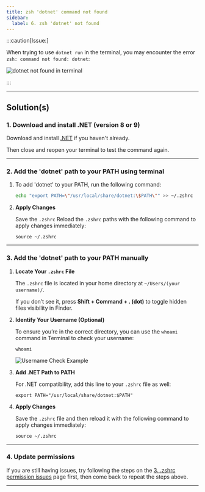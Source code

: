 ---
title: zsh 'dotnet' command not found
sidebar:
  label: 6. zsh 'dotnet' not found
---


:::caution[Issue:]

When trying to use `dotnet run` in the terminal, you may encounter the error `zsh: command not found: dotnet`:

![dotnet not found in terminal](/images/troubleshoot/macos/dotnet-not-found.png)

:::

---

## Solution(s)

### 1. Download and install .NET (version 8 or 9)

Download and install [.NET](https://dotnet.microsoft.com/en-us/download) if you haven't already.

Then close and reopen your terminal to test the command again.

---

### 2. Add the 'dotnet' path to your PATH using terminal

<Steps>

1. To add 'dotnet' to your PATH, run the following command:

    ```zsh
    echo "export PATH=\"/usr/local/share/dotnet:\$PATH\"" >> ~/.zshrc
    ```

2. **Apply Changes**

    Save the `.zshrc` Reload the `.zshrc` paths with the following command to apply changes immediately:

     ```shell
     source ~/.zshrc
     ```

</Steps>

---

### 3. Add the 'dotnet' path to your PATH manually

<Steps>

1. **Locate Your `.zshrc` File**

    The `.zshrc` file is located in your home directory at `~/Users/(your username)/`.

    If you don’t see it, press **Shift + Command + . (dot)** to toggle hidden files visibility in Finder.

2. **Identify Your Username (Optional)**
  
    To ensure you’re in the correct directory, you can use the `whoami` command in Terminal to check your username:

     ```shell
     whoami
     ```

   ![Username Check Example](/images/troubleshoot/macos/macos-whoami.png)

3. **Add .NET Path to PATH**

    For .NET compatibility, add this line to your `.zshrc` file as well:

     ```shell
     export PATH="/usr/local/share/dotnet:$PATH"
     ```

4. **Apply Changes**

    Save the `.zshrc` file and then reload it with the following command to apply changes immediately:

     ```shell
     source ~/.zshrc
     ```

</Steps>

---

### 4. Update permissions

If you are still having issues, try following the steps on the [3. .zshrc permission issues](/troubleshoot/macos/mac-issue-3) page first, then come back to repeat the steps above.

---
